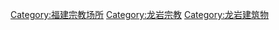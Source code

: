 [[Category:福建宗教场所|Category:福建宗教场所]]
[[Category:龙岩宗教|Category:龙岩宗教]]
[[Category:龙岩建筑物|Category:龙岩建筑物]]